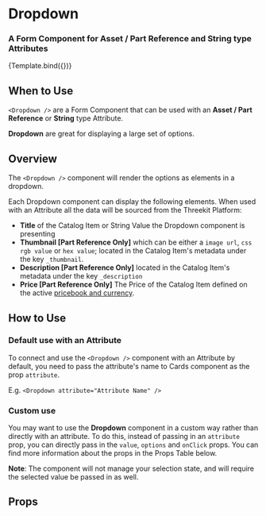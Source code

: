 


<Meta title="Form Components/Dropdown" />

# Dropdown

### A Form Component for **Asset / Part Reference** and **String** type Attributes

<Canvas>
  <Story
    name="Dropdown"
    args={{
      title: 'Dropdown Attribute Title',
      description: 'This is the description for the Dropdown attribute.',
      value: 'arsenal',
      showThumbnail: true,
      showDescription: true,
      showPrice: true,
      dropdownMaxHeight: '220px',
      options: [
        {
          value: 'celtic',
          name: 'Celtic',
          description: 'This is bob',
          price: '$50',
          imageUrl:
            'https://upload.wikimedia.org/wikipedia/en/thumb/3/35/Celtic_FC.svg/1200px-Celtic_FC.svg.png',
        },
        {
          value: 'arsenal',
          name: 'Arsenal',
          description: 'This is bob',
          price: '$500',
          imageUrl:
            'https://upload.wikimedia.org/wikipedia/en/5/53/Arsenal_FC.svg',
        },
        {
          value: 'dortmund',
          name: 'Dortmund',
          description: 'This is an example of a much longer description.',
          price: '$50',
          imageUrl:
            'https://upload.wikimedia.org/wikipedia/commons/thumb/6/67/Borussia_Dortmund_logo.svg/1200px-Borussia_Dortmund_logo.svg.png',
        },
        {
          value: 'color',
          name: 'Color',
          description: 'This is bob',
          price: '$50',
          color: '#51a455',
        },
      ],
    }}
  >
    {Template.bind({})}
  </Story>
</Canvas>

## When to Use

`<Dropdown />` are a Form Component that can be used with an **Asset / Part Reference** or
**String** type Attribute.

**Dropdown** are great for displaying a large set of options.

## Overview

The `<Dropdown />` component will render the options as elements in a dropdown.

Each Dropdown component can display the following elements. When used
with an Attribute all the data will be sourced from the Threekit Platform:

- **Title** of the Catalog Item or String Value the Dropdown component is presenting
- **Thumbnail [Part Reference Only]** which can be either a `image url`, `css rgb value` or
  `hex value`; located in the Catalog Item's metadata under the key `_thumbnail`.
- **Description [Part Reference Only]** located in the Catalog Item's metadata
  under the key `_description`
- **Price [Part Reference Only]** The Price of the Catalog Item defined on the
  active [pricebook and currency](https://docs.threekit.com/docs/adding-pricing).

## How to Use

### Default use with an Attribute

To connect and use the `<Dropdown />` component with an Attribute by default, you need to pass the attribute's name
to Cards component as the prop `attribute`.

E.g. `<Dropdown attribute="Attribute Name" />`

### Custom use

You may want to use the **Dropdown** component in a custom way rather than directly
with an attribute. To do this, instead of passing in an `attribute` prop, you
can directly pass in the `value`, `options` and `onClick` props. You can find more
information about the props in the Props Table below.

**Note**: The component will not manage your selection state, and will require
the selected value be passed in as well.

## Props

<ArgsTable of={Dropdown} />
